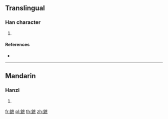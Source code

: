 {{character info/new}}
==Translingual==

===Han character===
{{Han char|rn=167|rad=金|as=11|sn=19|four=80137|canj=CITF}}

# {{defn|Han|sort=金11}}

====References====
* {{Han ref|kx=1320.150|dkj=40817|hdz=64250.040|uh=93E3|ud=37859|bh=F36F|bd=62319}}

----

==Mandarin==

===Hanzi===
{{cmn-hanzi|pin=[[shù]] ([[shu4]])|wg=shu<sup>4</sup>}}

# {{defn|lang=cmn|sort=金11}}

[[fr:鏣]]
[[pl:鏣]]
[[th:鏣]]
[[zh:鏣]]